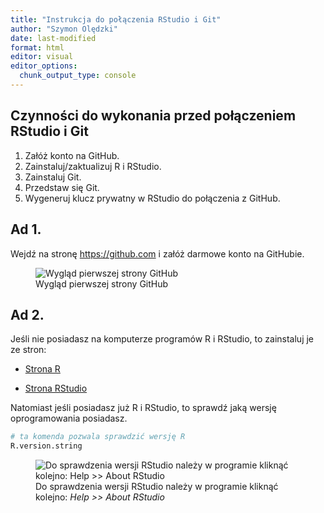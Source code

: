 ```yaml
---
title: "Instrukcja do połączenia RStudio i Git"
author: "Szymon Olędzki"
date: last-modified
format: html
editor: visual
editor_options: 
  chunk_output_type: console
---
```


## Czynności do wykonania przed połączeniem RStudio i Git

1.  Załóż konto na GitHub.
2.  Zainstaluj/zaktualizuj R i RStudio.
3.  Zainstaluj Git.
4.  Przedstaw się Git.
5.  Wygeneruj klucz prywatny w RStudio do połączenia z GitHub.

## Ad 1.

Wejdź na stronę <https://github.com> i załóż darmowe konto na GitHubie.

![Wygląd pierwszej strony GitHub](images/Screenshot_1.png)

## Ad 2.

Jeśli nie posiadasz na komputerze programów R i RStudio, to zainstaluj je ze stron:

-   [Strona R](http://r-project.org)

-   [Strona RStudio](http://rstudio.com)

Natomiast jeśli posiadasz już R i RStudio, to sprawdź jaką wersję oprogramowania posiadasz.

```r
# ta komenda pozwala sprawdzić wersję R
R.version.string
```

![Do sprawdzenia wersji RStudio należy w programie kliknąć kolejno: *Help \>\> About RStudio*](images/RStudio_do_instr.png)
